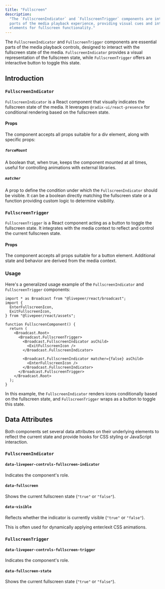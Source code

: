 ```yaml
---
title: "Fullscreen"
description:
  "The `FullscreenIndicator` and `FullscreenTrigger` components are integral
  parts of the media playback experience, providing visual cues and interactive
  elements for fullscreen functionality."
---
```


The `FullscreenIndicator` and `FullscreenTrigger` components are essential parts
of the media playback controls, designed to interact with the fullscreen state
of the media. `FullscreenIndicator` provides a visual representation of the
fullscreen state, while `FullscreenTrigger` offers an interactive button to
toggle this state.

## Introduction

### `FullscreenIndicator`

`FullscreenIndicator` is a React component that visually indicates the
fullscreen state of the media. It leverages `@radix-ui/react-presence` for
conditional rendering based on the fullscreen state.

#### Props

The component accepts all props suitable for a div element, along with specific
props:

##### `forceMount`

A boolean that, when true, keeps the component mounted at all times, useful for
controlling animations with external libraries.

##### `matcher`

A prop to define the condition under which the `FullscreenIndicator` should be
visible. It can be a boolean directly matching the fullscreen state or a
function providing custom logic to determine visibility.

### `FullscreenTrigger`

`FullscreenTrigger` is a React component acting as a button to toggle the
fullscreen state. It integrates with the media context to reflect and control
the current fullscreen state.

#### Props

The component accepts all props suitable for a button element. Additional state
and behavior are derived from the media context.

### Usage

Here's a generalized usage example of the `FullscreenIndicator` and
`FullscreenTrigger` components:

```tsx
import * as Broadcast from "@livepeer/react/broadcast";
import {
  EnterFullscreenIcon,
  ExitFullscreenIcon,
} from "@livepeer/react/assets";

function FullscreenComponent() {
  return (
    <Broadcast.Root>
      <Broadcast.FullscreenTrigger>
        <Broadcast.FullscreenIndicator asChild>
          <ExitFullscreenIcon />
        </Broadcast.FullscreenIndicator>

        <Broadcast.FullscreenIndicator matcher={false} asChild>
          <EnterFullscreenIcon />
        </Broadcast.FullscreenIndicator>
      </Broadcast.FullscreenTrigger>
    </Broadcast.Root>
  );
}
```

In this example, the `FullscreenIndicator` renders icons conditionally based on
the fullscreen state, and `FullscreenTrigger` wraps as a button to toggle this
state.

## Data Attributes

Both components set several data attributes on their underlying elements to
reflect the current state and provide hooks for CSS styling or JavaScript
interaction.

### `FullscreenIndicator`

#### `data-livepeer-controls-fullscreen-indicator`

Indicates the component's role.

#### `data-fullscreen`

Shows the current fullscreen state (`"true"` or `"false"`).

#### `data-visible`

Reflects whether the indicator is currently visible (`"true"` or `"false"`).

This is often used for dynamically applying enter/exit CSS animations.

### `FullscreenTrigger`

#### `data-livepeer-controls-fullscreen-trigger`

Indicates the component's role.

#### `data-fullscreen-state`

Shows the current fullscreen state (`"true"` or `"false"`).
